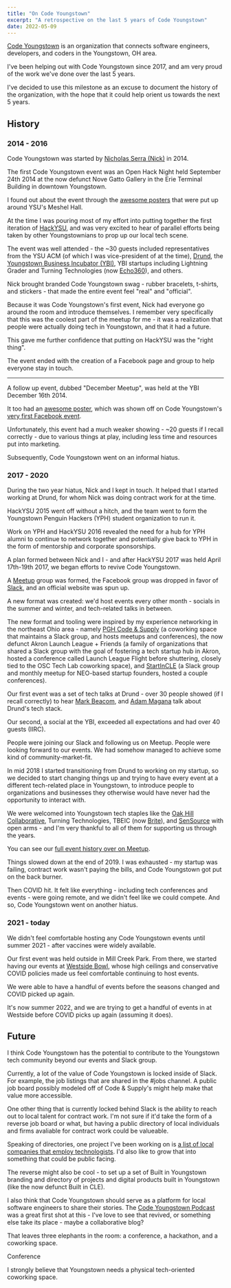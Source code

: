 ```yaml
---
title: "On Code Youngstown"
excerpt: "A retrospective on the last 5 years of Code Youngstown"
date: 2022-05-09
---
```


[Code Youngstown](https://codeyoungstown.com/) is an organization that connects software engineers, developers, and coders in the Youngstown, OH area.

I've been helping out with Code Youngstown since 2017, and am very proud of the work we've done over the last 5 years.

I've decided to use this milestone as an excuse to document the history of the organization, with the hope that it could help orient us towards the next 5 years.

## History

### 2014 - 2016

Code Youngstown was started by [Nicholas Serra (Nick)](https://www.linkedin.com/in/nicholasserra/) in 2014.

The first Code Youngstown event was an Open Hack Night held September 24th 2014 at the now defunct Nove Gatto Gallery in the Erie Terminal Building in downtown Youngstown.

I found out about the event through the [awesome posters](https://github.com/codeyoungstown/code-youngstown-assets/blob/master/event-fliers/CodeYoungstown-OpenHack.jpg) that were put up around YSU's Meshel Hall.

At the time I was pouring most of my effort into putting together the first iteration of [HackYSU](/blog/hackysu-2022#past-events), and was very excited to hear of parallel efforts being taken by other Youngstownians to prop up our local tech scene.

The event was well attended - the ~30 guests included representatives from the YSU ACM (of which I was vice-president of at the time), [Drund](https://team.drund.com/), the [Youngstown Business Incubator (YBI)](https://ybi.org/), YBI startups including Lightning Grader and Turning Technologies (now [Echo360](https://echo360.com/)), and others.

Nick brought branded Code Youngstown swag - rubber bracelets, t-shirts, and stickers - that made the entire event feel "real" and "official".

Because it was Code Youngstown's first event, Nick had everyone go around the room and introduce themselves. I remember very specifically that this was the coolest part of the meetup for me - it was a realization that people were actually doing tech in Youngstown, and that it had a future.

This gave me further confidence that putting on HackYSU was the "right thing".

The event ended with the creation of a Facebook page and group to help everyone stay in touch.

---

A follow up event, dubbed "December Meetup", was held at the YBI December 16th 2014.

It too had an [awesome poster](https://github.com/codeyoungstown/code-youngstown-assets/blob/master/event-fliers/CodeYoungstown-December.jpg), which was shown off on Code Youngstown's [very first Facebook event](https://www.facebook.com/events/323768151150675).

Unfortunately, this event had a much weaker showing - ~20 guests if I recall correctly - due to various things at play, including less time and resources put into marketing.

Subsequently, Code Youngstown went on an informal hiatus.

### 2017 - 2020

During the two year hiatus, Nick and I kept in touch. It helped that I started working at Drund, for whom Nick was doing contract work for at the time.

HackYSU 2015 went off without a hitch, and the team went to form the Youngstown Penguin Hackers (YPH) student organization to run it.

Work on YPH and HackYSU 2016 revealed the need for a hub for YPH alumni to continue to network together and potentially give back to YPH in the form of mentorship and corporate sponsorships.

A plan formed between Nick and I - and after HackYSU 2017 was held April 17th-19th 2017, we began efforts to revive Code Youngstown.

A [Meetup](https://www.meetup.com/Code-Youngstown/) group was formed, the Facebook group was dropped in favor of [Slack](https://slack.codeyoungstown.com/), and an official website was spun up.

A new format was created: we'd host events every other month - socials in the summer and winter, and tech-related talks in between.

The new format and tooling were inspired by my experience networking in the northeast Ohio area - namely [PGH Code & Supply](https://codeandsupply.co/) (a coworking space that maintains a Slack group, and hosts meetups and conferences), the now defunct Akron Launch League + Friends (a family of organizations that shared a Slack group with the goal of fostering a tech startup hub in Akron, hosted a conference called Launch League Flight before shuttering, closely tied to the OSC Tech Lab coworking space), and [StartInCLE](https://startincle.com/) (a Slack group and monthly meetup for NEO-based startup founders, hosted a couple conferences).

Our first event was a set of tech talks at Drund - over 30 people showed (if I recall correctly) to hear [Mark Beacom](https://www.linkedin.com/in/mbeacom/), and [Adam Magana](https://www.linkedin.com/in/adammagana/) talk about Drund's tech stack.

Our second, a social at the YBI, exceeded all expectations and had over 40 guests (IIRC).

People were joining our Slack and following us on Meetup. People were looking forward to our events. We had somehow managed to achieve some kind of community-market-fit.

In mid 2018 I started transitioning from Drund to working on my startup, so we decided to start changing things up and trying to have every event at a different tech-related place in Youngstown, to introduce people to organizations and businesses they otherwise would have never had the opportunity to interact with.

We were welcomed into Youngstown tech staples like the [Oak Hill Collaborative](https://oakhillcollaborative.org/), Turning Technologies, TBEIC (now [Brite](https://brite.org/)), and [SenSource](https://sensourceinc.com/) with open arms - and I'm very thankful to all of them for supporting us through the years.

You can see our [full event history over on Meetup](https://www.meetup.com/Code-Youngstown/events/past/).

Things slowed down at the end of 2019. I was exhausted - my startup was failing, contract work wasn't paying the bills, and Code Youngstown got put on the back burner.

Then COVID hit. It felt like everything - including tech conferences and events - were going remote, and we didn't feel like we could compete. And so, Code Youngstown went on another hiatus.

### 2021 - today

We didn't feel comfortable hosting any Code Youngstown events until summer 2021 - after vaccines were widely available.

Our first event was held outside in Mill Creek Park. From there, we started having our events at [Westside Bowl](https://www.westsidebowl.com/), whose high ceilings and conservative COVID policies made us feel comfortable continuing to host events.

We were able to have a handful of events before the seasons changed and COVID picked up again.

It's now summer 2022, and we are trying to get a handful of events in at Westside before COVID picks up again (assuming it does).

## Future

I think Code Youngstown has the potential to contribute to the Youngstown tech community beyond our events and Slack group.

Currently, a lot of the value of Code Youngstown is locked inside of Slack. For example, the job listings that are shared in the #jobs channel. A public job board possibly modeled off of Code & Supply's might help make that value more accessible.

One other thing that is currently locked behind Slack is the ability to reach out to local talent for contract work. I'm not sure if it'd take the form of a reverse job board or what, but having a public directory of local individuals and firms avaliable for contract work could be valueable.

Speaking of directories, one project I've been working on is [a list of local companies that employ technologists](https://docs.google.com/spreadsheets/d/1kASEQO8kAPUZ8sMfaX8sZB8AKImfKdNN0sJpPAknKKI/edit#gid=0). I'd also like to grow that into something that could be public facing.

The reverse might also be cool - to set up a set of Built in Youngstown branding and directory of projects and digital products built in Youngstown (like the now defunct Built in CLE).

I also think that Code Youngstown should serve as a platform for local software engineers to share their stories. The [Code Youngstown Podcast](https://player.fm/series/3235987) was a great first shot at this - I've love to see that revived, or something else take its place - maybe a collaborative blog?

That leaves three elephants in the room: a conference, a hackathon, and a coworking space.

Conference

I strongly believe that Youngstown needs a physical tech-oriented coworking space.
